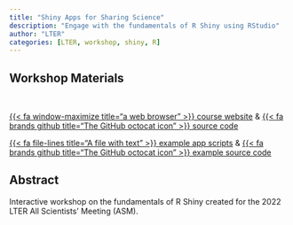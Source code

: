 ```yaml
---
title: "Shiny Apps for Sharing Science"
description: "Engage with the fundamentals of R Shiny using RStudio"
author: "LTER"
categories: [LTER, workshop, shiny, R]
---
```


## Workshop Materials

<br>

::: {.center-text .body-text-l}
[{{< fa window-maximize title="a web browser" >}} course website](https://njlyon0.github.io/asm-2022_shiny-workshop/){target="_blank"} & [{{< fa brands github title="The GitHub octocat icon" >}} source code](https://github.com/njlyon0/asm-2022_shiny-workshop-examples){target="_blank"}


[{{< fa file-lines title="A file with text" >}} example app scripts ](https://github.com/njlyon0/asm-2022_shiny-workshop-examples){target="_blank"} & [{{< fa brands github title="The GitHub octocat icon" >}} example source code](https://github.com/njlyon0/asm-2022_shiny-workshop-examples){target="_blank"}

:::

## Abstract

Interactive workshop on the fundamentals of R Shiny created for the 2022 LTER All Scientists' Meeting (ASM).

